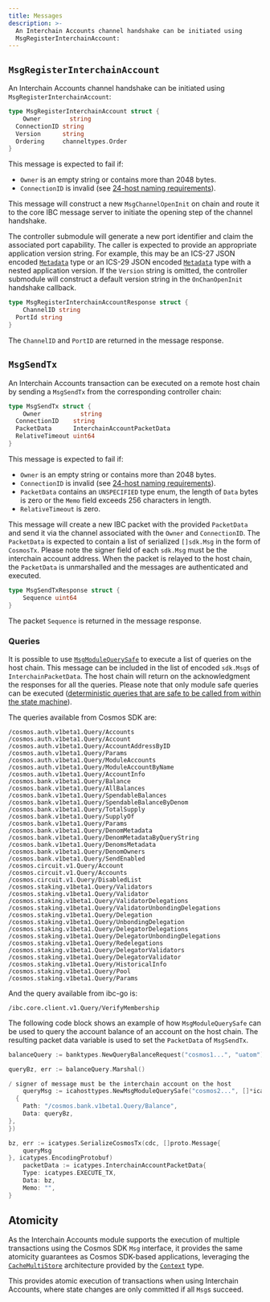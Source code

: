 ```yaml
---
title: Messages
description: >-
  An Interchain Accounts channel handshake can be initiated using
  MsgRegisterInterchainAccount:
---
```


## `MsgRegisterInterchainAccount`

An Interchain Accounts channel handshake can be initiated using `MsgRegisterInterchainAccount`:

```go
type MsgRegisterInterchainAccount struct {
    Owner        string
  ConnectionID string
  Version      string
  Ordering     channeltypes.Order
}
```

This message is expected to fail if:

* `Owner` is an empty string or contains more than 2048 bytes.
* `ConnectionID` is invalid (see [24-host naming requirements](https://github.com/cosmos/ibc/blob/master/spec/core/ics-024-host-requirements/README.md#paths-identifiers-separators)).

This message will construct a new `MsgChannelOpenInit` on chain and route it to the core IBC message server to initiate the opening step of the channel handshake.

The controller submodule will generate a new port identifier and claim the associated port capability. The caller is expected to provide an appropriate application version string. For example, this may be an ICS-27 JSON encoded [`Metadata`](https://github.com/cosmos/ibc-go/blob/v6.0.0/proto/ibc/applications/interchain_accounts/v1/metadata.proto#L11) type or an ICS-29 JSON encoded [`Metadata`](https://github.com/cosmos/ibc-go/blob/v6.0.0/proto/ibc/applications/fee/v1/metadata.proto#L11) type with a nested application version.
If the `Version` string is omitted, the controller submodule will construct a default version string in the `OnChanOpenInit` handshake callback.

```go
type MsgRegisterInterchainAccountResponse struct {
    ChannelID string
  PortId string
}
```

The `ChannelID` and `PortID` are returned in the message response.

## `MsgSendTx`

An Interchain Accounts transaction can be executed on a remote host chain by sending a `MsgSendTx` from the corresponding controller chain:

```go
type MsgSendTx struct {
    Owner           string
  ConnectionID    string
  PacketData      InterchainAccountPacketData 
  RelativeTimeout uint64
}
```

This message is expected to fail if:

* `Owner` is an empty string or contains more than 2048 bytes.
* `ConnectionID` is invalid (see [24-host naming requirements](https://github.com/cosmos/ibc/blob/master/spec/core/ics-024-host-requirements/README.md#paths-identifiers-separators)).
* `PacketData` contains an `UNSPECIFIED` type enum, the length of `Data` bytes is zero or the `Memo` field exceeds 256 characters in length.
* `RelativeTimeout` is zero.

This message will create a new IBC packet with the provided `PacketData` and send it via the channel associated with the `Owner` and `ConnectionID`.
The `PacketData` is expected to contain a list of serialized `[]sdk.Msg` in the form of `CosmosTx`. Please note the signer field of each `sdk.Msg` must be the interchain account address.
When the packet is relayed to the host chain, the `PacketData` is unmarshalled and the messages are authenticated and executed.

```go
type MsgSendTxResponse struct {
    Sequence uint64
}
```

The packet `Sequence` is returned in the message response.

### Queries

It is possible to use [`MsgModuleQuerySafe`](https://github.com/cosmos/ibc-go/blob/eecfa5c09a4c38a5c9f2cc2a322d2286f45911da/proto/ibc/applications/interchain_accounts/host/v1/tx.proto#L41-L51) to execute a list of queries on the host chain. This message can be included in the list of encoded `sdk.Msg`s of `InterchainPacketData`. The host chain will return on the acknowledgment the responses for all the queries. Please note that only module safe queries can be executed ([deterministic queries that are safe to be called from within the state machine](https://docs.cosmos.network/main/build/building-modules/query-services#calling-queries-from-the-state-machine)).

The queries available from Cosmos SDK are:

```plaintext expandable
/cosmos.auth.v1beta1.Query/Accounts
/cosmos.auth.v1beta1.Query/Account
/cosmos.auth.v1beta1.Query/AccountAddressByID
/cosmos.auth.v1beta1.Query/Params
/cosmos.auth.v1beta1.Query/ModuleAccounts
/cosmos.auth.v1beta1.Query/ModuleAccountByName
/cosmos.auth.v1beta1.Query/AccountInfo
/cosmos.bank.v1beta1.Query/Balance
/cosmos.bank.v1beta1.Query/AllBalances
/cosmos.bank.v1beta1.Query/SpendableBalances
/cosmos.bank.v1beta1.Query/SpendableBalanceByDenom
/cosmos.bank.v1beta1.Query/TotalSupply
/cosmos.bank.v1beta1.Query/SupplyOf
/cosmos.bank.v1beta1.Query/Params
/cosmos.bank.v1beta1.Query/DenomMetadata
/cosmos.bank.v1beta1.Query/DenomMetadataByQueryString
/cosmos.bank.v1beta1.Query/DenomsMetadata
/cosmos.bank.v1beta1.Query/DenomOwners
/cosmos.bank.v1beta1.Query/SendEnabled
/cosmos.circuit.v1.Query/Account
/cosmos.circuit.v1.Query/Accounts
/cosmos.circuit.v1.Query/DisabledList
/cosmos.staking.v1beta1.Query/Validators
/cosmos.staking.v1beta1.Query/Validator
/cosmos.staking.v1beta1.Query/ValidatorDelegations
/cosmos.staking.v1beta1.Query/ValidatorUnbondingDelegations
/cosmos.staking.v1beta1.Query/Delegation
/cosmos.staking.v1beta1.Query/UnbondingDelegation
/cosmos.staking.v1beta1.Query/DelegatorDelegations
/cosmos.staking.v1beta1.Query/DelegatorUnbondingDelegations
/cosmos.staking.v1beta1.Query/Redelegations
/cosmos.staking.v1beta1.Query/DelegatorValidators
/cosmos.staking.v1beta1.Query/DelegatorValidator
/cosmos.staking.v1beta1.Query/HistoricalInfo
/cosmos.staking.v1beta1.Query/Pool
/cosmos.staking.v1beta1.Query/Params
```

And the query available from ibc-go is:

```plaintext
/ibc.core.client.v1.Query/VerifyMembership
```

The following code block shows an example of how `MsgModuleQuerySafe` can be used to query the account balance of an account on the host chain. The resulting packet data variable is used to set the `PacketData` of `MsgSendTx`.

```go expandable
balanceQuery := banktypes.NewQueryBalanceRequest("cosmos1...", "uatom")

queryBz, err := balanceQuery.Marshal()

/ signer of message must be the interchain account on the host
    queryMsg := icahosttypes.NewMsgModuleQuerySafe("cosmos2...", []*icahosttypes.QueryRequest{
  {
    Path: "/cosmos.bank.v1beta1.Query/Balance",
    Data: queryBz,
},
})

bz, err := icatypes.SerializeCosmosTx(cdc, []proto.Message{
    queryMsg
}, icatypes.EncodingProtobuf)
    packetData := icatypes.InterchainAccountPacketData{
    Type: icatypes.EXECUTE_TX,
    Data: bz,
    Memo: "",
}
```

## Atomicity

As the Interchain Accounts module supports the execution of multiple transactions using the Cosmos SDK `Msg` interface, it provides the same atomicity guarantees as Cosmos SDK-based applications, leveraging the [`CacheMultiStore`](https://docs.cosmos.network/main/learn/advanced/store#cachemultistore) architecture provided by the [`Context`](https://docs.cosmos.network/main/learn/advanced/context.html) type.

This provides atomic execution of transactions when using Interchain Accounts, where state changes are only committed if all `Msg`s succeed.
